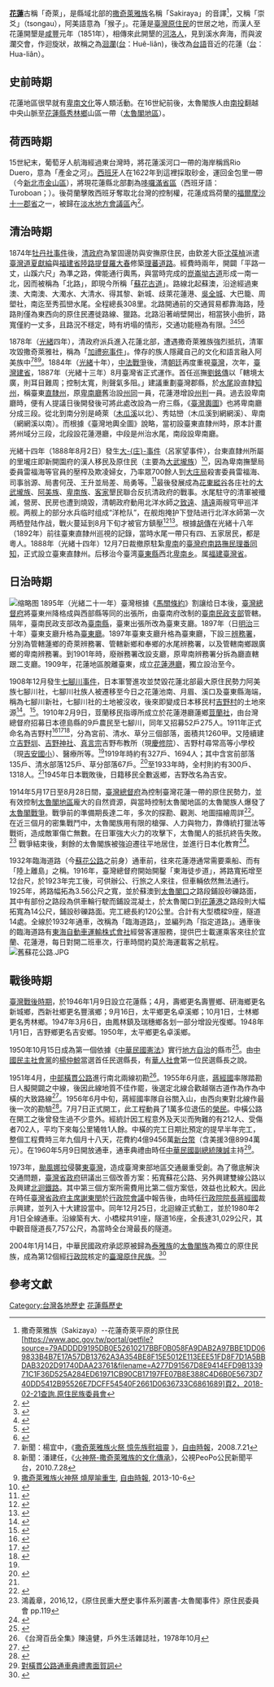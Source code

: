 {{台灣歷史}}

'''[[花蓮縣|花蓮]]'''古稱「奇萊」，是縣域北部的[[撒奇萊雅族|撒奇萊雅族]]名稱「Sakiraya」的音譯<ref>撒奇萊雅族（Sakizaya）--花蓮奇萊平原的原住民[https://www.apc.gov.tw/portal/getfile?source=79ADDDD9195DB0E52610217BBF0B058FA9DAB2A97BBE1DD069833B4B7E17A57DB13762A3A354BE8F15E5012E113EEE51FD8F7D1A5BBDAB3202D91740DAA23761&filename=A277D91567D8E9414EFD9B133971C1F36D525A284ED61971CB90CB17197FE07B8E388C4D6B0E5673D740DD5412B95526E7DCFF54540F2661D0636733C6861689]頁2，2018-02-21查詢.原住民族委員會</ref>，又稱「崇爻」（tsongau），阿美語意為「猴子」。花蓮是[[臺灣原住民|臺灣原住民]]的世居之地，而漢人至花蓮開墾是[[咸丰_(年号)|咸豐]]元年（1851年），相傳來此開墾的[[河洛人|河洛人]]，見到溪水奔海，而與波瀾交會，作迴旋狀，故稱之為[[洄瀾|洄瀾]]([[台灣話|台]]：Huê-liân)，後改為[[台語|台語]]音近的花蓮（[[台灣話|台]]：Hua-liân）。

==史前時期==
花蓮地區很早就有[[卑南文化|卑南文化]]等人類活動。在16世紀前後，太魯閣族人由[[南投縣|南投]]翻越中央山脈至[[花蓮縣|花蓮縣]][[秀林鄉|秀林鄉]]山區一帶（[[太魯閣地區|太魯閣地區]]）。

==荷西時期==
15世紀末，葡萄牙人航海經過東台灣時，將花蓮溪河口一帶的海岸稱爲Rio Duero，意為「產金之河」。[[西班牙|西班牙]]人在1622年到這裡採取砂金，運回金包里一帶（今[[新北市|新北市]][[金山區_(台灣)|金山區]]），將現花蓮縣北部劃為[[哆囉滿省區|哆囉滿省區]]（西班牙語：Turoboan；{{lang-nan-tw|To-lô-boán}}）。後荷蘭擊敗西班牙奪取北台灣的控制權，花蓮成爲荷蘭的[[福爾摩沙十一郡省|福爾摩沙十一郡省]]之一，被歸在[[淡水地方會議區|淡水地方會議區]]內<ref name="Campbell">{{cite book |last=Valentijn |first=François |authorlink=François Valentijn |chapter=Notes on the Topography |chapterurl=https://archive.org/stream/formosaunderdut01campgoog#page/n16/mode/2up |orig-year=First published 1724 in ''Oud en Nieuw Oost-Indiën''|editor-last=Campbell |editor-first=William |editorlink=William Campbell (missionary) |title=Formosa under the Dutch: described from contemporary records, with explanatory notes and a bibliography of the island |year=1903 |publisher=Kegan Paul |location=London |lccn=04007338 |ref=harv |page=6 }}</ref>。

== 清治時期 ==
1874年[[牡丹社事件|牡丹社事件]]後，[[清政府|清政府]]為鞏固邊防與安撫原住民，由欽差大臣[[沈葆楨|沈葆楨]]派遣[[臺灣道|臺灣道]][[夏獻綸|夏獻綸]]與[[福建省|福建省]][[陸路提督|陸路提督]][[羅大春|羅大春]]修築[[理蕃道路|理蕃道路]]。經費時兩年，開闢「平路一丈，山蹊六尺」為準之路，俾能通行輿馬，與當時完成的[[崑崙岰古道|崑崙坳古道]]形成一南一北，因而被稱為「北路」，即現今所稱「[[蘇花古道|蘇花古道]]」。路線北起蘇澳，沿途經過東澳、大南澳、大濁水、大清水、得其黎、新城、歧萊花蓮港、[[吳全城|吳全城]]、大巴籠、周塱社，南迄至秀孤巒水尾。全程總長308里。北路開通前的交通貿易都靠海路，陸路則僅為東西向的原住民遷徙路線、獵路。北路沿著峭壁開出，相當狹小曲折，路寬僅約一丈多，且路況不穩定，時有坍塌的情形，交通功能極為有限。<ref>{{Cite web|url=http://www.tonyhuang39.com/tony0678/tony0678.html|title=[宜蘭蘇澳]．蘇花古道－大南澳越嶺段 (Tony的自然人文旅記第0678篇)|accessdate=2017-03-21|work=www.tonyhuang39.com}}</ref><ref>{{Cite web|url=http://portal.tacp.gov.tw/oldpath/content/%E6%B8%85%E4%BB%A3%E8%98%87%E8%8A%B1%E5%8F%A4%E9%81%93|title=清代蘇花古道|accessdate=2017-03-21|author=|date=|work=portal.tacp.gov.tw|publisher=|language=zh-hant}}</ref><ref>{{Cite news|url=http://tbmp.com.tw/portfolio/%E5%AE%9C%E8%98%AD-%E6%9C%9D%E9%99%BD%E6%AD%A5%E9%81%93%E9%80%A3%E8%B5%B0%E3%80%81%E8%98%87%E8%8A%B1%E5%8F%A4%E9%81%93%E5%A4%A7%E5%8D%97%E6%BE%B3%E8%B6%8A%E5%B6%BA%E6%AE%B5-%E7%AC%AC264%E6%AC%A1/|title=宜蘭 朝陽步道連走、蘇花古道大南澳越嶺段-第264次|newspaper=台北百岳挺進隊|accessdate=2017-03-21|language=zh-TW}}</ref><ref>{{Cite web|url=http://m.sanmin.com.tw/Product/index/000076103|title=三民網路書店>蘇花古道宜蘭段調查研究報告-吳永華|accessdate=2017-03-21|work=m.sanmin.com.tw}}</ref>

1878年（[[光緒|光緒]]四年），清政府派兵進入花蓮北部，遭遇撒奇萊雅族強烈抵抗，清軍攻毀撒奇萊雅社，稱為「[[加禮宛事件|加禮宛事件]]」。倖存的族人隱藏自己的文化和語言融入阿美族中<ref>新聞：楊宜中，《[http://www.libertytimes.com.tw/2008/new/jul/21/today-north13.htm 撒奇萊雅族火祭 憶先族慰祖靈] {{webarchive|url=https://web.archive.org/web/20120123074855/http://www.libertytimes.com.tw/2008/new/jul/21/today-north13.htm |date=2012-01-23 }}》，[[自由時報|自由時報]]，2008.7.21</ref><ref>新聞：潘建任，《[http://www.peopo.org/portal.php?op=finePrint&articleId=61186 火神祭-撒奇萊雅族的文化傳承]》，公視PeoPo公民新聞平台，2010.7.28</ref><ref>[http://www.libertytimes.com.tw/2013/new/oct/6/today-north12.htm?Slots=TPhoto 撒奇萊雅族火神祭 燒屋喻重生]{{dead link|date=2017年12月 |bot=InternetArchiveBot |fix-attempted=yes }}, [[自由時報|自由時報]], 2013-10-6</ref>。1884年（[[光緒|光緒]]十年），[[中法戰爭|中法戰爭]]後，清[[朝廷|朝廷]]再度重視[[臺灣|臺灣]]，次年，[[臺灣建省|臺灣建省]]，1887年（光緒十三年）8月臺灣省正式運作。首任巡撫[[劉銘傳|劉銘傳]]以「轄境太廣，則耳目難周；控制太寬，則聲氣多阻。」建議重劃臺灣郡縣，於[[瑞穗鄉|水尾]]設直隸[[知州|知州]]，稱臺東[[直隸州|直隸州]]，原[[卑南廳|卑南廳]]舊治設[[州同|州同]]一員，花蓮港增設[[州判|州判]]一員。過去設卑南廳時，便有人提議日後開發後可將此處改設為一府三縣，《[[臺灣輿圖|臺灣輿圖]]》也將卑南廳分成三段。從北到南分別是崎萊（[[木瓜溪|木瓜溪]]以北）、秀姑巒（木瓜溪到網網溪）、卑南（網網溪以南）。而根據《臺灣地輿全圖》說略，當初設臺東直隸州時，原本計畫將州域分三段，北段設花蓮港廳，中段是州治水尾，南段設卑南廳。

光緒十四年（1888年8月2日）發生[[大庄事件|大-{庄}-事件]]（呂家望事件），台東直隸州所屬的里壠庄即新開園府的漢人移民及原住民（主要為[[大武壠族|大武壠族]]）<ref>{{Cite news|url=https://www.youtube.com/watch?reload=9&v=ln0ePpYhxYM#utm_source=Facebook_PicSee&utm_medium=Social|title=部落大小聲(231)-從原住民反侵略戰爭 探討主權與歷史正義1070630|author=|date=2018-06-30|work=原住民族電視台|accessdate=2018-07-04}}</ref>，因為卑南撫墾局委員雷福海等官員的壓榨及欺凌婦女，乃率眾700餘人到[[大庄_(花蓮縣)|大庄局]]殺害委員雷福海、司事翁源、局書何茂、王升並局差、局勇等。<ref>{{Cite web|url=http://pedia.cloud.edu.tw/Entry/Detail/?title=%E5%A4%A7%E5%BA%84%E4%BA%8B%E4%BB%B6|title=教育百科|accessdate=2018-06-02|last=教育部,卡米爾|work=pedia.cloud.edu.tw}}</ref>最後發展成為[[花東縱谷|花東縱谷]]各庄社的[[大武壠族|大武壠族]]、[[阿美族|阿美族]]、[[卑南族|卑南族]]、[[客家|客家]]墾民聯合反抗清政府的戰事。水尾駐守的清軍被殲滅，營房、民房也遭到燒毀，清朝政府動用北洋水師之[[致遠級巡洋艦|致遠]]、[[靖遠號防護巡洋艦|靖遠]]兩艘穹甲巡洋舰。两舰上的部分水兵临时组成“洋枪队”，在舰炮掩护下登陆进行北洋水師第一次两栖登陆作战，戰火蔓延到8月下旬才被官方鎮壓<ref>{{Cite web|url=https://www.th.gov.tw/epaper/site/page/123/1756|title=國史館臺灣文獻館-電子報|accessdate=2018-06-02|work=www.th.gov.tw}}</ref><ref>{{Cite web|url=http://210.240.125.35/citing/citing_content.asp?id=1586&keyword=%25A4j%25C9%25DC%25A8%25C6%25A5%25F3|title=臺灣原住民歷史語言文化大辭典網路版|accessdate=2018-06-02|work=210.240.125.35}}</ref>。根據[[胡傳|胡傳]]在光緒十八年（1892年）前往臺東直隸州巡視的記錄，當時水尾一帶只有四、五家居民，都是粵人。1888年（光緒十四年）12月7日裁撤原駐紮[[臺東市|卑南]]的[[臺灣府南路撫民理番同知|臺灣府南路撫民理番同知]]，正式設立臺東直隸州。后移治今臺湾[[臺東縣|臺東縣]]西北[[卑南乡|卑南乡]]。属[[福建臺灣省|福建臺灣省]]。

==日治時期==
[[File:1930_Karenko_Cho.svg|缩略图]]
1895年（光緒二十一年）臺灣根據《[[馬關條約|馬關條約]]》割讓给日本後，[[臺灣總督府|臺灣總督府]]將臺東州降格成與西部縣等同的出張所，由臺南府改制的[[臺南民政支部|臺南民政支部]]管轄。隔年，臺南民政支部改為[[臺南縣_(日治時期)|臺南縣]]，臺東出張所改為臺東支廳。1897年（日[[明治|明治]]三十年）臺東支廳升格為[[臺東廳|臺東廳]]。1897年臺東支廳升格為臺東廳，下設三[[辨務署|辨務署]]，分別為管轄蓮鄉的奇萊辨務署、管轄新鄉和奉鄉的水尾辨務署，以及管轄南鄉跟廣鄉的卑南辨務署。到1901年時，廢辦務署改設支廳，原卑南辨務署分拆為廳直轄跟二支廳。1909年，花蓮地區脫離臺東，成立[[花蓮港廳|花蓮港廳]]，獨立設治至今。

1908年12月發生[[七腳川事件|七腳川事件]]，日本軍警進攻並焚毀花蓮北部最大原住民勢力阿美族七腳川社，七腳川社族人被遷移至今日之花蓮池南、月眉、溪口及臺東縣海端，稱為七腳川新社，七腳川社的土地被沒收，後來即變成日本移民村[[吉野村|吉野村]]的土地來源<ref name="Lin">{{cite book|author1=林素珍|coauthors=林春治、陳耀芳|title=原住民重大事件－七腳川事件|date=2005年|publisher=行政院原住民委員會|isbn=9860031142|accessdate=2016-12-08}}</ref>。<ref>{{Cite web|title=阿美族七腳川系之羽冠文化，以光榮力拿恆部落為例。|url=http://9901group.blogspot.com/2015/06/blog-post_28.html|accessdate=2019-05-05|language=zh-TW|archive-date=2019-05-05|archive-url=https://web.archive.org/web/20190505112235/http://9901group.blogspot.com/2015/06/blog-post_28.html|dead-url=no}}</ref>。1910年2月9日，荳蘭移民指導所成立於花蓮港廳蓮鄉[[荳蘭社|荳蘭社]]，由台灣總督府招募日本德島縣的9戶農民至七腳川，同年又招募52戶275人。1911年正式命名為吉野村<ref name="張素玢">{{cite book |last=張素玢 |first= |date= |title=《未竟的殖民-日本在臺移民村》 |url= |location= |publisher=衛城出版 |page= |isbn= |author-link= }}</ref><ref name="book1936">{{cite book|title=吉野村概況|year=1936|publisher=吉野村居住民會}}</ref><ref name = "book1914">{{cite book|title=臺灣|author=武內貞義|publisher=臺灣日日新報社|date=1914-07-20}}</ref>，分為宮前、清水、草分三個部落，面積共1260甲。又陸續建立[[吉野圳|吉野圳]]、[[吉野神社|吉野神社]]、[[真言宗|真言宗]]吉野布教所（現[[慶修院|慶修院]]）、吉野村尋常高等小學校（現[[花蓮縣吉安國民小學|吉安國小]]）、醫療所等。<ref name = "book1914"/>1919年時約有327戶、1694人；其中含宮前部落135戶、清水部落125戶、草分部落67戶。<ref name="book1919">{{cite book|title=官營移民事業報告書|publisher=臺灣總督府|date=1919-03-31}}</ref>至1933年時，全村則約有300戶、1318人。<ref name="book1936"/>1945年日本戰敗後，日籍移民全數返鄉，吉野改名為吉安。

1914年5月17日至8月28日間，[[臺灣總督府|臺灣總督府]]為控制臺灣花蓮一帶的原住民勢力，並有效控制[[太魯閣地區|太魯閣地區]]龐大的自然資源，與當時控制太魯閣地區的太魯閣族人爆發了[[太魯閣戰爭|太魯閣戰爭]]。戰爭前的準備期長達二年，多次的探勘、觀測、地圖描繪周詳<ref name="multiple"> {{Cite book | author = 鴻義章 | title =《原住民重大歷史事件系列叢書-太魯閣事件》 | location = 台北 | publisher = 原住民族委員會 | date = 2016年12月 | ISBN = 978-986-05-0681-5 | language = 中文 }} </ref>。在近三個月的密集戰鬥中，太魯閣族用有限的槍彈、人力與物力，靠傳統打獵法等戰術，造成敵軍傷亡無數。在日軍強大火力的攻擊下，太魯閣人的抵抗終告失敗。<ref>鴻義章，2016,12，《原住民重大歷史事件系列叢書-太魯閣事件》原住民委員會 pp.119</ref>
戰爭結束後，剩餘的太魯閣族被強迫遷往平地居住，並進行日本化教育<ref>{{Cite web |url=http://www.ntl.edu.tw/public/Attachment/47111003516.pdf |title=太魯閣戰爭百年回顧 |access-date=2016-08-05 |archive-url=https://web.archive.org/web/20160304081559/http://www.ntl.edu.tw/public/Attachment/47111003516.pdf |archive-date=2016-03-04 |dead-url=yes }}</ref>。

1932年臨海道路（今[[蘇花公路|蘇花公路]]之前身）通車前，往來花蓮港通常需要乘船、而有「陸上離島」之稱。1916年，臺灣總督府開始開鑿「東海徒步道」，將路寬拓增至12台尺，於1923年完工後，可供辦公、行旅之人來往，但車輛依然無法通行。1925年，將路幅拓為3.56公尺之寬，並於蘇澳到[[太魯閣口|太魯閣口]]之路段鋪設砂礫路面，其中有部份之路段為供車輪行駛而鋪設混凝土，於太魯閣口到[[花蓮港|花蓮港]]之路段則大幅拓寬為14公尺，鋪設砂礫路面。完工總長約120公里。合計有大型橋樑9座，隧道14處。全線於1932年通車，改稱為「臨海道路」，並編列為「指定道路」。通車後的臨海道路有[[東海自動車運輸株式會社|東海自動車運輸株式會社]]經營客運服務，提供巴士載運乘客來往於宜蘭、花蓮港，每日對開二班車次，行車時間約莫於海運載客之航程。
[[File:舊蘇花公路.JPG|thumb]]

==戰後時期==
[[臺灣戰後時期|臺灣戰後時期]]，於1946年1月9日設立花蓮縣；4月，壽鄉更名壽豐鄉、研海鄉更名新城鄉，西新社鄉更名豐濱鄉；9月16日，太平鄉更名卓溪鄉；10月1日，士林鄉更名秀林鄉。1947年3月6日，由鳳林鎮及瑞穗鄉各划一部分增設光復鄉。1948年1月1日，吉野鄉更名吉安鄉。1950年，太平鄉更名卓溪鄉。

1950年10月15日成為第一個依據《[[中華民國憲法|中華民國憲法]]》實行[[地方分權|地方自治]]的縣市<ref>{{cite news| language =zh-hant| author =| coauthors =| url =http://www.cw.com.tw/issue/news/20090728/2-1.jsp| title =五千年來首場縣長選舉　民主第一道曙光在花蓮| work =| publisher =天下雜誌| pages =| date =2009-07-28| accessdate =2009-07-28| deadurl =yes| archiveurl =https://web.archive.org/web/20090731095709/http://www.cw.com.tw/issue/news/20090728/2-1.jsp| archivedate =2009-07-31}}</ref>。由[[中國民主社會黨|中國民主社會黨]]的[[楊仲鯨|楊仲鯨]]當選首任民選縣長，有[[華人社會|華人社會]]第一位民選縣長之說。

1951年4月，[[中部橫貫公路|中部橫貫公路]]進行南北兩線初勘<ref name =twmon>《台灣百岳全集》陳遠健，戶外生活雜誌社，1978年10月 </ref>。1955年6月底，[[蔣經國|蔣經國]]率隊踏勘日人擬開闢之中線，後因此線地質不佳作罷，後選定北線合歡越嶺古道作為作為中橫的大致路線<ref>{{cite book |author=漆高儒 |title=《蔣經國的一生》 |location=台北 |publisher=傳記文學出版社 |date=1991-03-31 |quote=（民國）四十五年決定依北線開闢，但為了確實了解計劃路線的可行性，以及作為安置退役官兵的依據，在開工前，（蔣經國）又親自實地翻山越嶺踏勘一次。}}</ref>。1956年6月中旬，蔣經國率隊自谷關入山，由西向東對北線作最後一次的勘驗<ref>{{cite book |author=漆高儒 |title=《蔣經國的一生》 |location=台北 |publisher=傳記文學出版社 |date=1991-03-31 }}</ref>。7月7日正式開工，此工程動員了1萬多位退伍的[[榮民|榮民]]。中橫公路在開工之後曾發生過不少意外。經統計因工程意外及天災而殉難的有212人、受傷者702人，平均下來每公里犧牲1人餘。中橫的完工日期比預定的提早半年完工，整個工程費時三年九個月十八天，花費約4億9456萬[[新台幣|新台幣]]（含美援3億8994萬元）。在1960年5月9日開放通車，通車典禮由時任[[中華民國副總統|中華民國副總統]][[陳誠|陳誠]]主持<ref>[https://web.archive.org/web/20050225043209/http://chungcheng.org.tw/thought/class11/0010/0001.htm  對橫貫公路通車典禮書面賀詞]</ref>。

1973年，[[颱風娜拉_(1973年)|颱風娜拉]]侵襲[[東臺灣|東臺灣]]，造成臺灣東部地區交通嚴重受創。為了徹底解決交通問題，[[臺灣省政府|臺灣省政府]]研議出三個改善方案：拓寬蘇花公路、另外興建雙線公路以及興建[[北迴鐵路|北迴鐵路]]。其中第三個方案所需費用比第二個方案低，效益也比較大。因此在時任[[臺灣省政府主席|臺灣省政府主席]][[謝東閔_(台灣)|謝東閔]]於[[行政院會議|行政院會議]]中報告後，由時任[[行政院院長|行政院院長]][[蔣經國|蔣經國]]裁示興建，並列入十大建設當中。同年12月25日，北迴線正式動工，並於1980年2月1日全線通車。沿線築有大、小橋樑共91座，隧道16座，全長達31,029公尺，其中觀音隧道長7,757公尺，為當時全台灣最長的隧道。

2004年1月14日，中華民國政府承認原被歸為[[泰雅族|泰雅族]]的[[太魯閣族|太魯閣族]]為獨立的原住民族，成為第12個經[[行政院|行政院]]核定的[[臺灣原住民族|臺灣原住民族]]。<ref>{{Cite web |url=http://163.20.170.50/~aboriginal/new_page_14.htm |title=原住民資源教室 十二族概說 |accessdate=2012-08-21 |archive-date=2013-12-14 |archive-url=https://web.archive.org/web/20131214085422/http://163.20.170.50/~aboriginal/new_page_14.htm |dead-url=yes }}</ref>

==參考文獻==
{{reflist}}

{{臺灣歷史 (依行政區劃分)}}

[[Category:台灣各地歷史|Category:台灣各地歷史]]
[[Category:花蓮縣歷史|]]